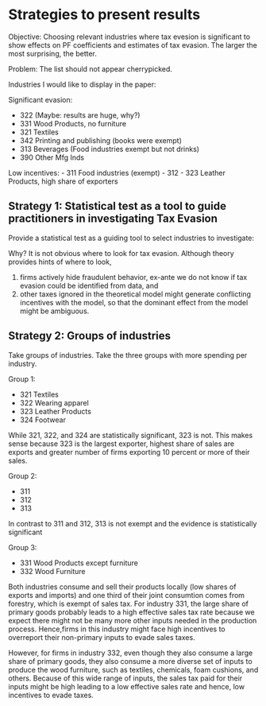 # Strategies to present results

Objective: Choosing relevant industries where tax evesion is significant to show effects on PF coefficients and estimates of tax evasion. The larger the most surprising, the better. 

Problem: The list should not appear cherrypicked. 

Industries I would like to display in the paper:

Significant evasion:

- 322 (Maybe: results are huge, why?)
- 331 Wood Products, no furniture
- 321 Textiles
- 342 Printing and publishing (books were exempt)
- 313 Beverages (Food industries exempt but not drinks)
- 390 Other Mfg Inds

Low incentives:
- 311 Food industries (exempt)
- 312 
- 323 Leather Products, high share of exporters


## Strategy 1: Statistical test as a tool to guide practitioners in investigating Tax Evasion

Provide a statistical test as a guiding tool to select industries to investigate:

Why? It is not obvious where to look for tax evasion. Although theory provides hints of where to look, 

1. firms actively hide fraudulent behavior, ex-ante we do not know if tax evasion could be identified from data, and 
2. other taxes ignored in the theoretical model might generate conflicting incentives with the model, so that the dominant effect from the model might be ambiguous.

## Strategy 2: Groups of industries

Take groups of industries. Take the three groups with more spending per industry.

Group 1:

- 321 Textiles
- 322 Wearing apparel
- 323 Leather Products
- 324 Footwear

While 321, 322, and 324 are statistically significant, 323 is not. This makes sense because 323 is the largest exporter, highest share of sales are exports and greater number of firms exporting 10 percent or more of their sales.

Group 2:

- 311 
- 312 
- 313 

In contrast to 311 and 312, 313 is not exempt and the evidence is statistically significant

Group 3:

- 331 Wood Products except furniture
- 332 Wood Furniture

Both industries consume and sell their products locally (low shares of exports and imports) and one third of their joint consumtion comes from forestry, which is exempt of sales tax. For industry 331, the large share of primary goods probably leads to a high effective sales tax rate because we expect there might not be many more other inputs needed in the production process. Hence,firms in this industry might face high incentives to overreport their non-primary inputs to evade sales taxes.

However, for firms in industry 332, even though they also consume a large share of primary goods, they also consume a more diverse set of inputs to produce the wood furniture, such as textiles, chemicals, foam cushions, and others. Because of this wide range of inputs, the sales tax paid for their inputs might be high leading to a low effective sales rate and hence, low incentives to evade taxes.
